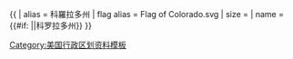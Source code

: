 {{ {{{1<noinclude>|country showdata</noinclude>}}}
| alias =  科羅拉多州
| flag alias = Flag of Colorado.svg
| size = {{{size|}}}
| name = {{#if: {{{name|}}}|{{{name|}}}|科罗拉多州}}
}}<noinclude>
[[Category:美国行政区划资料模板]]
</noinclude>